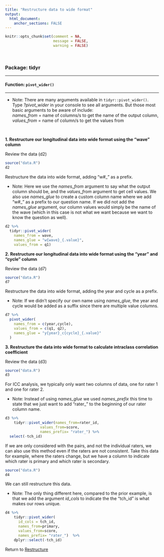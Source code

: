 ```yaml
---
title: "Restructure data to wide format"
output: 
  html_document:
    anchor_sections: FALSE
---
```


```r
knitr::opts_chunk$set(comment = NA,
                      message = FALSE,
                      warning = FALSE)
```

<br>

### Package: tidyr

---

#### Function: `pivot_wider()`

---

* Note: There are many arguments available in `tidyr::pivot_wider()`. Type *?pivot_wider* in your console to see all arguments.  But those most basic arguments to be aware of include:  
*names_from* = name of columns/s to get the name of the output column,   
*values_from* = name of column/s to get the values from

<br>

**1\. Restructure our longitudinal data into wide format using the "wave" column**

Review the data (d2)

```r

source("data.R")
d2

```

Restructure the data into wide format, adding "w#_" as a prefix.

* Note: Here we use the *names_from* argument to say what the output column should be, and the *values_from* argument to get cell values. We also use *names_glue* to create a custom column name where we add "w#_" as a prefix to our question name. If we did not add the *names_glue* argument, our column values would simply be the name of the wave (which in this case is not what we want because we want to know the question as well).


```r

d2 %>%
  tidyr::pivot_wider(
    names_from = wave,
    names_glue = "w{wave}_{.value}",
    values_from = q1)

```


**2\. Restructure our longitudinal data into wide format using the "year" and "cycle" column**

Review the data (d7)

```r

source("data.R")
d7

```

Restructure the data into wide format, adding the year and cycle as a prefix.

* Note: If we didn't specify our own name using *names_glue*, the year and cycle would be added as a suffix since there are multiple value columns.


```r

d7 %>%
  pivot_wider(
    names_from = c(year,cycle),
    values_from = c(q1, q2),
    names_glue = "y{year}_c{cycle}_{.value}"
  )

```


**3\. Restructure the data into wide format to calculate intraclass correlation coefficient**

Review the data (d3)

```r

source("data.R")
d3

```

For ICC analysis, we typically only want two columns of data, one for rater 1 and one for rater 2.

* Note: Instead of using *names_glue* we used *names_prefix* this time to state that we just want to add "rater_" to the beginning of our rater column name.

```r

d3 %>%
    tidyr::pivot_wider(names_from=rater_id,
                values_from=score,
                names_prefix= "rater_") %>%
  select(-tch_id)


```

If we are only considered with the pairs, and not the individual raters, we can also use this method even if the raters are not consistent. Take this data for example, where the raters change, but we have a column to indicate which rater is primary and which rater is secondary.

```r

source("data.R")
d4

```

We can still restructure this data.

* Note: The only thing different here, compared to the prior example, is that we add the argument *id_cols* to indicate the the "tch_id" is what makes our rows unique. 

```r

d4 %>%
    tidyr::pivot_wider(
      id_cols = tch_id,
      names_from=primary,
      values_from=score,
      names_prefix= "rater_")  %>% 
    dplyr::select(-tch_id)

```


Return to [Restructure](https://github.com/Cghlewis/data-wrangling-functions/wiki/Restructure)